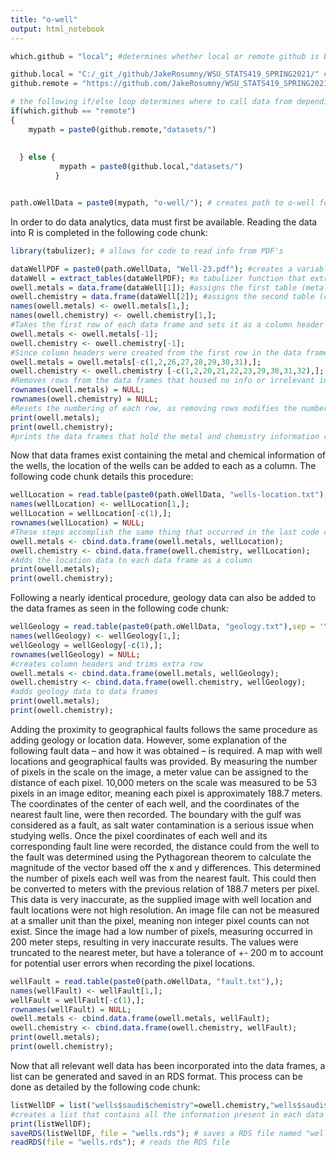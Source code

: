 ```yaml
---
title: "o-well"
output: html_notebook
---
```


```r

which.github = "local"; #determines whether local or remote github is being used (this case will use local)

github.local = "C:/_git_/github/JakeRosumny/WSU_STATS419_SPRING2021/" #local directory of github on my PC
github.remote = "https://github.com/JakeRosumny/WSU_STATS419_SPRING2021/" #remote github directory

# the following if/else loop determines where to call data from depending on if local or remote github is used. 
if(which.github == "remote")
{
    mypath = paste0(github.remote,"datasets/")
    
  
  } else {
           mypath = paste0(github.local,"datasets/")
          }


path.oWellData = paste0(mypath, "o-well/"); # creates path to o-well folder in datasets
```

In order to do data analytics, data must first be available. Reading the data into R is completed in the following code chunk:


```r
library(tabulizer); # allows for code to read info from PDF's

dataWellPDF = paste0(path.oWellData, "Well-23.pdf"); #creates a variable for the Well-23.PDF file that resides in path.oWellData 
dataWell = extract_tables(dataWellPDF); #a tabulizer function that extracts tables from a PDF, which are stored in the variable dataWell
owell.metals = data.frame(dataWell[1]); #assigns the first table (metal info) stored in dataWell to a data frame
owell.chemistry = data.frame(dataWell[2]); #assigns the second table (chemistry info) stored in dataWell to a data frame
names(owell.metals) <- owell.metals[1,]; 
names(owell.chemistry) <- owell.chemistry[1,];
#Takes the first row of each data frame and sets it as a column header
owell.metals <- owell.metals[-1];
owell.chemistry <- owell.chemistry[-1];
#Since column headers were created from the first row in the data frame, two identical rows now exist. This code removes row 1 from each data frame, which is the non-column header version
owell.metals = owell.metals[-c(1,2,26,27,28,29,30,31),];
owell.chemistry <- owell.chemistry [-c(1,2,20,21,22,23,29,30,31,32),];
#Removes rows from the data frames that housed no info or irrelevant info
rownames(owell.metals) = NULL;
rownames(owell.chemistry) = NULL;
#Resets the numbering of each row, as removing rows modifies the number of the row past the deletion point
print(owell.metals);
print(owell.chemistry);
#prints the data frames that hold the metal and chemistry information regarding the wells
```

Now that data frames exist containing the metal and chemical information of the wells, the location of the wells can be added to each as a column. The following code chunk details this procedure:

```r
wellLocation = read.table(paste0(path.oWellData, "wells-location.txt"), sep = "|"); #reads the data in the wells-location.txt file found in the oWellData path, stores in variable wellLocation. Values are separated with "|" in the text doc, so the read.table function is told to count a | as a separation
names(wellLocation) <- wellLocation[1,];
wellLocation = wellLocation[-c(1),];
rownames(wellLocation) = NULL;
#These steps accomplish the same thing that occurred in the last code chunk by creating table headers for the data and removing any duplicate or unnecessary info 
owell.metals <- cbind.data.frame(owell.metals, wellLocation);
owell.chemistry <- cbind.data.frame(owell.chemistry, wellLocation);
#Adds the location data to each data frame as a column
print(owell.metals);
print(owell.chemistry);
```

Following a nearly identical procedure, geology data can also be added to the data frames as seen in the following code chunk:

```r
wellGeology = read.table(paste0(path.oWellData, "geology.txt"),sep = '\n'); #reads geology data
names(wellGeology) <- wellGeology[1,];
wellGeology = wellGeology[-c(1),];
rownames(wellGeology) = NULL;
#creates column headers and trims extra row
owell.metals <- cbind.data.frame(owell.metals, wellGeology);
owell.chemistry <- cbind.data.frame(owell.chemistry, wellGeology);
#adds geology data to data frames
print(owell.metals);
print(owell.chemistry);
```

Adding the proximity to geographical faults follows the same procedure as adding geology or location data. However, some explanation of the following fault data -- and how it was obtained -- is required. A map with well locations and geographical faults was provided. By measuring the number of pixels in the scale on the image, a meter value can be assigned to the distance of each pixel. 10,000 meters on the scale was measured to be 53 pixels in an image editor, meaning each pixel is approximately 188.7 meters. The coordinates of the center of each well, and the coordinates of the nearest fault line, were then recorded. The boundary with the gulf was considered as a fault, as salt water contamination is a serious issue when studying wells. Once the pixel coordinates of each well and its corresponding fault line were recorded, the distance could from the well to the fault was determined using the Pythagorean theorem to calculate the magnitude of the vector based off the x and y differences. This determined the number of pixels each well was from the nearest fault. This could then be converted to meters with the previous relation of 188.7 meters per pixel. This data is very inaccurate, as the supplied image with well location and fault locations were not high resolution. An image file can not be measured at a smaller unit than the pixel, meaning non integer pixel counts can not exist. Since the image had a low number of pixels, measuring occurred in 200 meter steps, resulting in very inaccurate results. The values were truncated to the nearest meter, but have a tolerance of +- 200 m to account for potential user errors when recording the pixel locations. 
```r
wellFault = read.table(paste0(path.oWellData, "fault.txt"),);
names(wellFault) <- wellFault[1,];
wellFault = wellFault[-c(1),];
rownames(wellFault) = NULL;
owell.metals <- cbind.data.frame(owell.metals, wellFault);
owell.chemistry <- cbind.data.frame(owell.chemistry, wellFault);
print(owell.metals);
print(owell.chemistry);
```

Now that all relevant well data has been incorporated into the data frames, a list can be generated and saved in an RDS format. This process can be done as detailed by the following code chunk:

```r
listWellDF = list("wells$saudi$chemistry"=owell.chemistry,"wells$saudi$chemistry"=owell.metals);
#creates a list that contains all the information present in each data frame
print(listWellDF);
saveRDS(listWellDF, file = "wells.rds"); # saves a RDS file named "wells.rds"
readRDS(file = "wells.rds"); # reads the RDS file
```